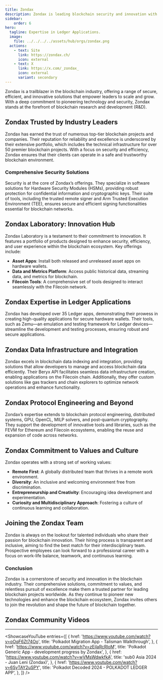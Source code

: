 ```yaml
---
title: Zondax
description: Zondax is leading blockchain security and innovation with trusted solutions for secure hardware wallets, data integration, and protocol engineering.
sidebar:
    order: 6
hero:
  tagline: Expertise in Ledger Applications.
  image: 
    file: ../../../../assets/hub/orgs/zondax.png
  actions:
    - text: Site
      link: https://zondax.ch/
      icon: external
    - text: X
      link: https://x.com/_zondax_
      icon: external
      variant: secondary
---
```



Zondax is a trailblazer in the blockchain industry, offering a range of secure, efficient, and innovative solutions that empower leaders to scale and grow. With a deep commitment to pioneering technology and security, Zondax stands at the forefront of blockchain research and development (R&amp;D).

## Zondax Trusted by Industry Leaders
Zondax has earned the trust of numerous top-tier blockchain projects and companies. Their reputation for reliability and excellence is underscored by their extensive portfolio, which includes the technical infrastructure for over 50 premier blockchain projects. With a focus on security and efficiency, Zondax ensures that their clients can operate in a safe and trustworthy blockchain environment.

### Comprehensive Security Solutions
Security is at the core of Zondax’s offerings. They specialize in software solutions for Hardware Security Modules (HSMs), providing robust protection for confidential information and cryptographic keys. Their suite of tools, including the trusted remote signer and Arm Trusted Execution Environment (TEE), ensures secure and efficient signing functionalities essential for blockchain networks.

## Zondax Laboratory: Innovation Hub
Zondax Laboratory is a testament to their commitment to innovation. It features a portfolio of products designed to enhance security, efficiency, and user experience within the blockchain ecosystem. Key offerings include:

- **Asset Apps**: Install both released and unreleased asset apps on hardware wallets.
- **Data and Metrics Platform**: Access public historical data, streaming data, and metrics for blockchain.
- **Filecoin Tools**: A comprehensive set of tools designed to interact seamlessly with the Filecoin network.

## Zondax Expertise in Ledger Applications
Zondax has developed over 35 Ledger apps, demonstrating their prowess in creating high-quality applications for secure hardware wallets. Their tools, such as Zemu—an emulation and testing framework for Ledger devices—streamline the development and testing processes, ensuring robust and secure applications.

## Zondax Data Infrastructure and Integration
Zondax excels in blockchain data indexing and integration, providing solutions that allow developers to manage and access blockchain data efficiently. Their Beryx API facilitates seamless data infrastructure creation, enabling applications on the Filecoin chain. Additionally, they offer custom solutions like gas trackers and chain explorers to optimize network operations and enhance functionality.

## Zondax Protocol Engineering and Beyond
Zondax’s expertise extends to blockchain protocol engineering, distributed systems, GPU, OpenCL, MILP solvers, and post-quantum cryptography. They support the development of innovative tools and libraries, such as the FEVM for Ethereum and Filecoin ecosystems, enabling the reuse and expansion of code across networks.

## Zondax Commitment to Values and Culture
Zondax operates with a strong set of working values:
- **Remote First**: A globally distributed team that thrives in a remote work environment.
- **Diversity**: An inclusive and welcoming environment free from discrimination.
- **Entrepreneurship and Creativity**: Encouraging idea development and experimentation.
- **Curiosity and Multidisciplinary Approach**: Fostering a culture of continuous learning and collaboration.

## Joining the Zondax Team
Zondax is always on the lookout for talented individuals who share their passion for blockchain innovation. Their hiring process is transparent and inclusive, aiming to find the best match for their interdisciplinary team. Prospective employees can look forward to a professional career with a focus on work-life balance, teamwork, and continuous learning.

### Conclusion
Zondax is a cornerstone of security and innovation in the blockchain industry. Their comprehensive solutions, commitment to values, and relentless pursuit of excellence make them a trusted partner for leading blockchain projects worldwide. As they continue to pioneer new technologies and enhance the blockchain ecosystem, Zondax invites others to join the revolution and shape the future of blockchain together.

## Zondax Community Videos
----------------
<ShowcaseYouTube
  entries={[
                         {
      href: 'https://www.youtube.com/watch?v=oOqF6Zt74Oo',
      title: 'Polkadot Migration App - Talisman Walkthrough',
     },
                            {
      href: 'https://www.youtube.com/watch?v=zEjlaRcRloM',
      title: 'Polkadot Generic App - development progress by Zondax',
     },
                                 {
      href: 'https://www.youtube.com/watch?v=wVMsWdwkfkA',
      title: 'sub0 Asia 2024 - Juan Leni (Zondax)',
     },
                                 {
      href: 'https://www.youtube.com/watch?v=6SyTAY2uSPY',
      title: 'Polkadot Decoded 2024 - POLKADOT LEDGER APP',
     },
  ]}
/>